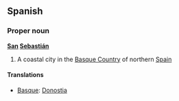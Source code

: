 ==Spanish==
===Proper noun===
'''[[San]] [[Sebastián]]'''

# A coastal city in the [[Basque Country]] of northern [[Spain]]

====Translations====
*[[Basque]]: [[Donostia]]